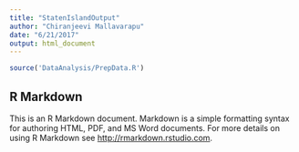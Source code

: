 ```yaml
---
title: "StatenIslandOutput"
author: "Chiranjeevi Mallavarapu"
date: "6/21/2017"
output: html_document
---
```


```r
source('DataAnalysis/PrepData.R')
```

## R Markdown

This is an R Markdown document. Markdown is a simple formatting syntax for authoring HTML, PDF, and MS Word documents. For more details on using R Markdown see <http://rmarkdown.rstudio.com>.


